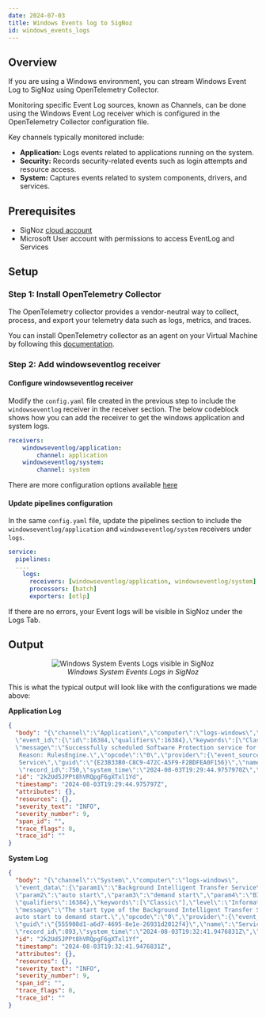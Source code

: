 ```yaml
---
date: 2024-07-03
title: Windows Events log to SigNoz
id: windows_events_logs
---
```


## Overview

If you are using a Windows environment, you can stream Windows Event Log to SigNoz using OpenTelemetry Collector.

Monitoring specific Event Log sources, known as Channels, can be done using the Windows Event Log receiver which is configured in the OpenTelemetry Collector configuration file. 

Key channels typically monitored include:

- **Application:** Logs events related to applications running on the system.
- **Security:** Records security-related events such as login attempts and resource access.
- **System:** Captures events related to system components, drivers, and services.

## Prerequisites

- SigNoz [cloud account](https://signoz.io/teams/)
- Microsoft User account with permissions to access EventLog and Services


## Setup

### Step 1: Install OpenTelemetry Collector
The OpenTelemetry collector provides a vendor-neutral way to collect, process, and export your telemetry data such as logs, metrics, and traces.

You can install OpenTelemetry collector as an agent on your Virtual Machine by following this [documentation](https://signoz.io/docs/tutorial/opentelemetry-binary-usage-in-virtual-machine/).


### Step 2: Add windowseventlog receiver 


#### Configure windowseventlog receiver 

Modify the `config.yaml` file created in the previous step to include the `windowseventlog` receiver in the receiver section. The below codeblock shows how you can 
add the receiver to get the windows application and system logs.

```yaml
receivers:
    windowseventlog/application:
        channel: application
    windowseventlog/system:
        channel: system
```

There are more configuration options available [here](https://github.com/open-telemetry/opentelemetry-collector-contrib/blob/main/receiver/windowseventlogreceiver/README.md)

#### Update pipelines configuration

In the same `config.yaml` file, update the pipelines section to include the `windowseventlog/application` and `windowseventlog/system` receivers under `logs`.

```yaml
service:
  pipelines:
  ....
    logs:
      receivers: [windowseventlog/application, windowseventlog/system]
      processors: [batch]
      exporters: [otlp]
```
If there are no errors, your Event logs will be visible in SigNoz under the Logs Tab.



## Output

<figure data-zoomable align='center'>
    <img src="/img/docs/logs-management/send-logs/windows-events-logs.webp" alt="Windows System Events Logs visible in SigNoz"/>
    <figcaption><i>Windows System Events Logs in SigNoz</i></figcaption>
</figure>

This is what the typical output will look like with the configurations we made above:

**Application Log**

```json
{
  "body": "{\"channel\":\"Application\",\"computer\":\"logs-windows\",\"event_data\":{},
  \"event_id\":{\"id\":16384,\"qualifiers\":16384},\"keywords\":[\"Classic\"],\"level\":\"Information\",
  \"message\":\"Successfully scheduled Software Protection service for re-start at 2024-08-10T18:52:44Z.
   Reason: RulesEngine.\",\"opcode\":\"0\",\"provider\":{\"event_source\":\"Software Protection Platform 
   Service\",\"guid\":\"{E23B33B0-C8C9-472C-A5F9-F2BDFEA0F156}\",\"name\":\"Microsoft-Windows-Security-SPP\"},
   \"record_id\":750,\"system_time\":\"2024-08-03T19:29:44.9757970Z\",\"task\":\"0\"}",
  "id": "2k2Ud5JPPt8hVRQpgF6gXTxl1Yd",
  "timestamp": "2024-08-03T19:29:44.975797Z",
  "attributes": {},
  "resources": {},
  "severity_text": "INFO",
  "severity_number": 9,
  "span_id": "",
  "trace_flags": 0,
  "trace_id": ""
}
```

**System Log**

```json
{
  "body": "{\"channel\":\"System\",\"computer\":\"logs-windows\",
  \"event_data\":{\"param1\":\"Background Intelligent Transfer Service\",
  \"param2\":\"auto start\",\"param3\":\"demand start\",\"param4\":\"BITS\"},\"event_id\":{\"id\":7040,
  \"qualifiers\":16384},\"keywords\":[\"Classic\"],\"level\":\"Information\",
  \"message\":\"The start type of the Background Intelligent Transfer Service service was changed from 
  auto start to demand start.\",\"opcode\":\"0\",\"provider\":{\"event_source\":\"Service Control Manager\",
  \"guid\":\"{555908d1-a6d7-4695-8e1e-26931d2012f4}\",\"name\":\"Service Control Manager\"},
  \"record_id\":893,\"system_time\":\"2024-08-03T19:32:41.9476831Z\",\"task\":\"0\"}",
  "id": "2k2Ud5JPPt8hVRQpgF6gXTxl1Yf",
  "timestamp": "2024-08-03T19:32:41.9476831Z",
  "attributes": {},
  "resources": {},
  "severity_text": "INFO",
  "severity_number": 9,
  "span_id": "",
  "trace_flags": 0,
  "trace_id": ""
}
```




